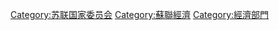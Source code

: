 [[Category:苏联国家委员会|Category:苏联国家委员会]]
[[Category:蘇聯經濟|Category:蘇聯經濟]]
[[Category:經濟部門|Category:經濟部門]]